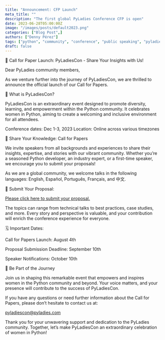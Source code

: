 ```yaml
---
title: "Announcement: CFP Launch"
meta_title: ""
description: "The first global PyLadies Conference CFP is open"
date: 2023-06-28T05:00:00Z
image: "/images/posts/default2023.png"
categories: ["Blog Post",]
authors: ["Denny Pérez"]
tags: ["python", "community", "conference", "public speaking", "pyladies", "2023"]
draft: false
---
```


📢 Call for Paper Launch: PyLadiesCon - Share Your Insights with Us!

Dear PyLadies community members,

As we venture further into the journey of PyLadiesCon, we are thrilled to
announce the official launch of our Call for Papers.

🎉 What is PyLadiesCon?

PyLadiesCon is an extraordinary event designed to promote diversity, learning,
and empowerment within the Python community. It celebrates women in Python,
aiming to create a welcoming and inclusive environment for all attendees.

Conference dates: Dec 1-3, 2023 Location: Online across various timezones

🌟 Share Your Knowledge: Call for Papers

We invite speakers from all backgrounds and experiences to share their
insights, expertise, and stories with our vibrant community. Whether you’re
a seasoned Python developer, an industry expert, or a first-time speaker, we
encourage you to submit your proposals!

As we are a global community, we welcome talks in the following languages:
English, Español, Português, Français, and 中文.

🔗 Submit Your Proposal:

[Please click here to submit your
proposal.](https://pretalx.com/pyladiescon-2023/cfp )

The topics can range from technical talks to best practices, case studies, and
more. Every story and perspective is valuable, and your contribution will
enrich the conference experience for everyone.

🗓️ Important Dates:

Call for Papers Launch: August 4th

Proposal Submission Deadline: September 10th

Speaker Notifications: October 10th

🚀 Be Part of the Journey

Join us in shaping this remarkable event that empowers and inspires women in
the Python community and beyond. Your voice matters, and your presence will
contribute to the success of PyLadiesCon.

If you have any questions or need further information about the Call for
Papers, please don’t hesitate to contact us at:

[pyladiescon@pyladies.com](mailto:pyladiescon@pyladies.com)

Thank you for your unwavering support and dedication to the PyLadies community.
Together, let’s make PyLadiesCon an extraordinary celebration of women in
Python!
